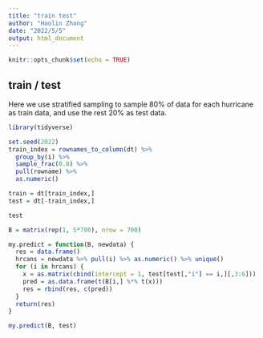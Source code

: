 ```yaml
---
title: "train test"
author: "Haolin Zhong"
date: "2022/5/5"
output: html_document
---
```


```r
knitr::opts_chunk$set(echo = TRUE)
```

## train / test

Here we use stratified sampling to sample 80% of data for each hurricane as train data, and use the rest 20% as test data.

```r
library(tidyverse)

set.seed(2022)
train_index = rownames_to_column(dt) %>% 
  group_by(i) %>% 
  sample_frac(0.8) %>% 
  pull(rowname) %>% 
  as.numeric()

train = dt[train_index,]
test = dt[-train_index,]

test
```


```r
B = matrix(rep(1, 5*700), nrow = 700)

my.predict = function(B, newdata) {
  res = data.frame()
  hrcans = newdata %>% pull(i) %>% as.numeric() %>% unique()
  for (i in hrcans) {
    x = as.matrix(cbind(intercept = 1, test[test[,"i"] == i,][,3:6]))
    pred = as.data.frame(t(B[i,] %*% t(x)))
    res = rbind(res, c(pred))
  }
  return(res)
}

my.predict(B, test)
```

